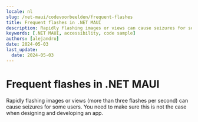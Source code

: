 ```yaml
---
locale: nl
slug: /net-maui/codevoorbeelden/frequent-flashes
title: Frequent flashes in .NET MAUI
description: Rapidly flashing images or views can cause seizures for some users.
keywords: [.NET MAUI, accessibility, code sample]
authors: [alejandro]
date: 2024-05-03
last_update:
  date: 2024-05-03
---
```


# Frequent flashes in .NET MAUI

Rapidly flashing images or views (more than three flashes per second) can cause seizures for some users. You need to make sure this is not the case when designing and developing an app.

<CodeSample id="screen-flashes" platform="net-maui" locale="en"/>
